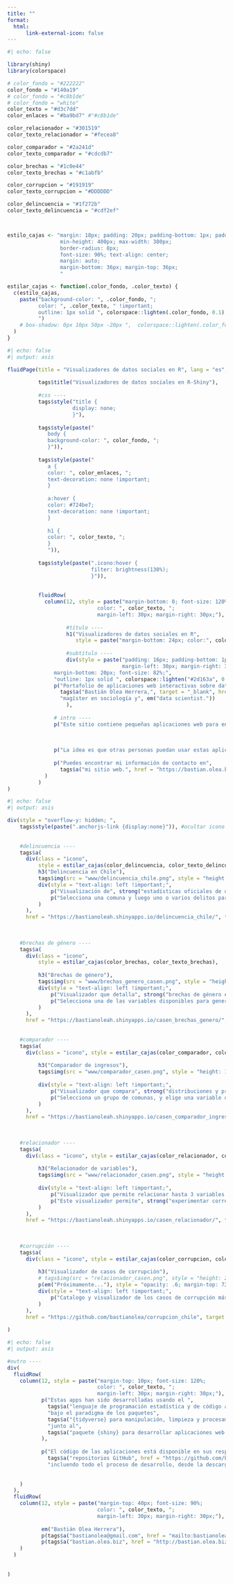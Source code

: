 ```yaml
---
title: ""
format:
  html:
      link-external-icon: false
---
```


```r
#| echo: false

library(shiny)
library(colorspace)

# color_fondo = "#222222"
color_fondo = "#140a19"
# color_fondo = "#c8b1de"
# color_fondo = "white"
color_texto = "#d3c7dd"
color_enlaces = "#ba9bd7" #"#c8b1de"

color_relacionador = "#301519"
color_texto_relacionador = "#fecea8"

color_comparador = "#2a241d"
color_texto_comparador = "#cdcdb7"

color_brechas = "#1c0e44"
color_texto_brechas = "#c1abfb"

color_corrupcion = "#191919"
color_texto_corrupcion = "#DDDDDD"

color_delincuencia = "#1f272b"
color_texto_delincuencia = "#cdf2ef"



estilo_cajas <- "margin: 18px; padding: 20px; padding-bottom: 1px; padding-top: 1px; 
                 min-height: 400px; max-width: 380px;
                 border-radius: 8px;
                 font-size: 90%; text-align: center;
                 margin: auto;
                 margin-bottom: 36px; margin-top: 36px;
                 "

estilar_cajas <- function(.color_fondo, .color_texto) {
  c(estilo_cajas, 
    paste("background-color: ", .color_fondo, "; 
          color: ", .color_texto, " !important;
          outline: 1px solid ", colorspace::lighten(.color_fondo, 0.1), ";
          ")
    # box-shadow: 0px 10px 50px -20px ",  colorspace::lighten(.color_fondo, 0.1), ";
  )
}
```

```r
#| echo: false
#| output: asis

fluidPage(title = "Visualizadores de datos sociales en R", lang = "es",
          
          tags$title("Visualizadores de datos sociales en R-Shiny"),
          
          #css ----
          tags$style("title {
                     display: none;
                     }"),
          
          tags$style(paste("
             body {
             background-color: ", color_fondo, ";
             }")),
          
          tags$style(paste("
             a {
             color: ", color_enlaces, ";
             text-decoration: none !important;
             }
           
             a:hover {
             color: #724be7;
             text-decoration: none !important;
             }
             
             h1 {
             color: ", color_texto, ";
             }
             ")),
          
          tags$style(paste(".icono:hover {
                           filter: brightness(130%);
                           }")),
          
          
          fluidRow(
            column(12, style = paste("margin-bottom: 0; font-size: 120%; 
                             color: ", color_texto, ";
                             margin-left: 30px; margin-right: 30px;"),
                   
                   #título ----
                   h1("Visualizadores de datos sociales en R", 
                      style = paste("margin-bottom: 24px; color:", color_enlaces, ";")),
                   
                   #subtítulo ----     
                   div(style = paste("padding: 16px; padding-bottom: 1px; background-color: #2d163a; border-radius: 6px; 
                                     margin-left: 30px; margin-right: 30px;
               margin-bottom: 20px; font-size: 82%;", 
               "outline: 1px solid ", colorspace::lighten("#2d163a", 0.05), ";"),
               p("Portafolio de aplicaciones web interactivas sobre datos sociales, diseñadas y programadas en R por",
                 tags$a("Bastián Olea Herrera,", target = "_blank", href = "https://bastian.olea.biz"),
                 "magíster en sociología y", em("data scientist."))
                   ),
               
               # intro ----
               p("Este sitio contiene pequeñas aplicaciones web para en la visualización y análisis de datos sociales, con un interés por la facilidad de uso, la exploración y el pensamiento crítico. El objetivo es", strong("transparentar los datos sociales de Chile de forma atractiva y sencilla,"), "para que cualquier persona pueda explorar datos que le permitan responder sus inquietudes, o bien, adentrarse en el código y desarrollar sus propios análisis y productos en base a los datos existentes."),
               
               
               
               p("La idea es que otras personas puedan usar estas aplicaciones libremente, y revisar el código para aportar o bien para aprender a programar en R, contribuyendo así a la comunidad de usuarios de R en Chile."),
               
               p("Puedes encontrar mi información de contacto en",  
                 tags$a("mi sitio web.", href = "https://bastian.olea.biz", target = "_blank"), "¡Cualquier duda o comentario es bienvenido!")
            )
          )
)
```


```r
#| echo: false
#| output: asis

div(style = "overflow-y: hidden; ",
    tags$style(paste(".anchorjs-link {display:none}")), #ocultar icono de links
    
    
    #delincuencia ----
    tags$a(
      div(class = "icono",
          style = estilar_cajas(color_delincuencia, color_texto_delincuencia), 
          h3("Delincuencia en Chile"),
          tags$img(src = "www/delincuencia_chile.png", style = "height: 150px;  margin: 22px;"),
          div(style = "text-align: left !important;",
              p("Visualización de", strong("estadísticas oficiales de delincuencia,"), "separadas por comuna y delito, para darle contexto y seriedad a un tema país a partir de datos objetivos."),
              p("Selecciona una comuna y luego uno o varios delitos para obtener un gráfico de líneas que muestra una", strong("serie de tiempo"), "de la cantidad de delitos, desde 2010 hasta 2023. Además, puedes visualizar la", strong("cantidad de delitos por año"), "en la comuna seleccionada, el promedio de delitos en los gobiernos recientes, y una visualización de los tres",  strong("delitos más frecuentes"), "en cada comuna.")
          )
      ),
      href = "https://bastianoleah.shinyapps.io/delincuencia_chile/", target = "_blank"),
    
    
    
    #brechas de género ----
    tags$a(
      div(class = "icono",
          style = estilar_cajas(color_brechas, color_texto_brechas),
          
          h3("Brechas de género"),
          tags$img(src = "www/brechas_genero_casen.png", style = "height: 150px; margin: 20px;"),
          div(style = "text-align: left !important;",
              p("Visualizador que detalla", strong("brechas de género en temas sociales, de vivienda e ingresos,"), "para analizar variables en las que las mujeres experimentan peores condiciones de vida, a nivel regional"),
              p("Selecciona una de las variables disponibles para generar un gráfico con todas las regiones del país, donde se detalla el", strong("porcentaje de la población femenina y masculina afectada"), "por la variable seleccionada, o si eliges variables de vivienda o familia, el", strong("porcentaje de hogares con jefatura femenina o masculina correspondientes."), "Los puntos del gráfico además se detallan con las", strong("brechas"), "o diferencias entre géneros existentes, volviendo explícitas las desigualdades o ausencia de las mismas.")
          )
      ),
      href = "https://bastianoleah.shinyapps.io/casen_brechas_genero/", target = "_blank"),
    
    
    #comparador ----
    tags$a(
      div(class = "icono", style = estilar_cajas(color_comparador, color_texto_comparador),
          
          h3("Comparador de ingresos"),
          tags$img(src = "www/comparador_casen.png", style = "height: 150px;  margin: 16px;"),
          
          div(style = "text-align: left !important;",
              p("Visualizador que compara", strong("distribuciones y promedios de ingresos"), "entre las comunas de Chile, para observar las diferencias en las realidades socioeconómicas del país."),
              p("Selecciona un grupo de comunas, y elige una variable de ingresos, como ingresos individuales, ingresos por hogar, ingresos per cápita o montos de pensiones/jubilación, para obtener un", strong("gráfico de densidad"), "que describe y compara las poblaciones de las comunas, y un gráfico de dispersión que ubica los ingresos de las comunas seleccionadas en comparación a todas las demás comunas del país.")
          )
      ),
      href = "https://bastianoleah.shinyapps.io/casen_comparador_ingresos/", target = "_blank"),
    
    
    
    #relacionador ----
    tags$a(
      div(class = "icono", style = estilar_cajas(color_relacionador, color_texto_relacionador), 
          
          h3("Relacionador de variables"),
          tags$img(src = "www/relacionador_casen.png", style = "height: 150px; margin: 22px;"),
          
          div(style = "text-align: left !important;",
              p("Visualizador que permite relacionar hasta 3 variables socioeconómicas en un gráfico de dispersión por comunas, para analizar la relación entre ellas."),
              p("Este visualizador permite", strong("experimentar correlaciones"), "con numerosas variables de temas como", strong("ingresos, educación, condiciones de vida, condiciones laborales, y más,"), "dado que permite utilizar libremente cualquiera de ellas como los ejes del gráfico, creando así visualizaciones personalizadas. Por ejemplo, se puede explorar si las comunas con bajo nivel educacional promedio son también las de menores ingresos, si es que las comunas con viviendas de menor calidad y menores ingresos se correlacionan con mayor hacinamiento o no, si las comunas de altos ingresos tienen menores afiliados a Fonasa, y más.")
          )
      ),
      href = "https://bastianoleah.shinyapps.io/casen_relacionador/", target = "_blank"),
    
    
    
    #corrupción ----
    tags$a(
      div(class = "icono", style = estilar_cajas(color_corrupcion, color_texto_corrupcion), 
          
          h3("Visualizador de casos de corrupción"),
          # tags$img(src = "relacionador_casen.png", style = "height: 200px;  margin-bottom: 6px;"),
          p(em("Próximamente..."), style = "opacity: .6; margin-top: 72px; margin-bottom: 72px;"),
          div(style = "text-align: left !important;",
              p("Catalogo y visualizador de los casos de corrupción más trascendentes del úlltimo tiempo en Chile, para poner en perspectiva los montos, responsables, y sectores políticos asociados")
          )
      ),
      href = "https://github.com/bastianolea/corrupcion_chile", target = "_blank")
    
)
```

```r
#| echo: false
#| output: asis

#outro ----
div(
  fluidRow(
    column(12, style = paste("margin-top: 10px; font-size: 120%; 
                             color: ", color_texto, ";
                             margin-left: 30px; margin-right: 30px;"),
           p("Estas apps han sido desarrolladas usando el ",
             tags$a("lenguaje de programación estadística y de código abierto R,", target = "_blank", href = "https://www.r-project.org/about.html"),
             "bajo el paradigma de los paquetes",
             tags$a("{tidyverse} para manipulación, limpieza y procesamiento de datos,", href = "https://www.tidyverse.org", target = "_blank"),
             "junto al",
             tags$a("paquete {shiny} para desarrollar aplicaciones web interactivas.", target = "_blank", href = "https://shiny.posit.co")
           ),
           
           p("El código de las aplicaciones está disponible en sus respectivos", 
             tags$a("repositorios GitHub", href = "https://github.com/bastianolea?tab=repositories", target = "_blank"),
             "incluendo todo el proceso de desarrollo, desde la descarga y limpieza de datos hasta el diseño de la interfaz de las apps."),
           
           
    )
  ),
  fluidRow(
    column(12, style = paste("margin-top: 40px; font-size: 90%; 
                             color: ", color_texto, ";
                             margin-left: 30px; margin-right: 30px;"),
           
           em("Bastián Olea Herrera"),
           p(tags$a("bastianolea@gmail.com", href = "mailto:bastianolea@gmail.com"), style = "margin-bottom: 0;"),
           p(tags$a("bastian.olea.biz", href = "http://bastian.olea.biz"))
    )
  )
  
  
)
```

